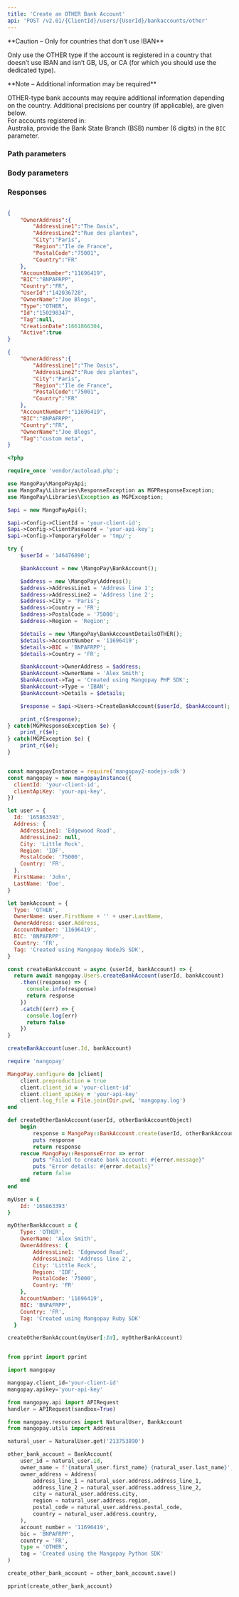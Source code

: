 ```yaml
---
title: 'Create an OTHER Bank Account'  
api: 'POST /v2.01/{ClientId}/users/{UserId}/bankaccounts/other'  
---
```


  

<Warning>  
**Caution – Only for countries that don’t use IBAN** 
  
Only use the OTHER type if the account is registered in a country that doesn’t use IBAN and isn’t GB, US, or CA (for which you should use the dedicated type).  
</Warning>  

<Note>  
**Note – Additional information may be required** 
  
OTHER-type bank accounts may require additional information depending on the country. Additional precisions per country (if applicable), are given below.  
For accounts registered in:   
Australia, provide the Bank State Branch (BSB) number (6 digits) in the `BIC` parameter.  
</Note>  

### Path parameters  

<UserId1 />  

### Body parameters  

<OwnerAddress />  

<AccountNumber />  

<BIC />  

<Country2 />  

<OwnerName />  

<Tag4 />  

### Responses  

<AccordionGroup><Accordion title="200">  

<OwnerAddressResponse />  

<AccountNumberResponse />  

<BICResponse />  

<Country2Response />  

<UserId1Response />  

<OwnerNameResponse />  

<Type5Response />  

<IdResponse />  

<Tag4Response />  

<CreationDateResponse />  

<ActiveResponse /></Accordion></AccordionGroup>  

<ResponseExample>  

```json 200  

{
    "OwnerAddress":{
        "AddressLine1":"The Oasis",
        "AddressLine2":"Rue des plantes",
        "City":"Paris",
        "Region":"Ile de France",
        "PostalCode":"75001",
        "Country":"FR"
    },
    "AccountNumber":"11696419",
    "BIC":"BNPAFRPP",
    "Country":"FR",
    "UserId":"142036728",
    "OwnerName":"Joe Blogs",
    "Type":"OTHER",
    "Id":"150298347",
    "Tag":null,
    "CreationDate":1661866304,
    "Active":true
}  
 ```  

</ResponseExample>  

<RequestExample>  
  
```json REST  
{
    "OwnerAddress":{
        "AddressLine1":"The Oasis",
        "AddressLine2":"Rue des plantes",
        "City":"Paris",
        "Region":"Ile de France",
        "PostalCode":"75001",
        "Country":"FR"
    },
    "AccountNumber":"11696419",
    "BIC":"BNPAFRPP",
    "Country":"FR",
    "OwnerName":"Joe Blogs",
    "Tag":"custom meta",
}  
```  

  
```php PHP  
<?php 

require_once 'vendor/autoload.php';

use MangoPay\MangoPayApi;
use MangoPay\Libraries\ResponseException as MGPResponseException;
use MangoPay\Libraries\Exception as MGPException;

$api = new MangoPayApi();

$api->Config->ClientId = 'your-client-id';
$api->Config->ClientPassword = 'your-api-key';
$api->Config->TemporaryFolder = 'tmp/';

try {
    $userId = '146476890';

    $bankAccount = new \MangoPay\BankAccount();

    $address = new \MangoPay\Address();
    $address->AddressLine1 = 'Address line 1';
    $address->AddressLine2 = 'Address line 2';
    $address->City = 'Paris';
    $address->Country = 'FR';
    $address->PostalCode = '75000';
    $address->Region = 'Region';

    $details = new \MangoPay\BankAccountDetailsOTHER();
    $details->AccountNumber = '11696419';
    $details->BIC = 'BNPAFRPP';
    $details->Country = 'FR';

    $bankAccount->OwnerAddress = $address;
    $bankAccount->OwnerName = 'Alex Smith';
    $bankAccount->Tag = 'Created using Mangopay PHP SDK';
    $bankAccount->Type = 'IBAN';
    $bankAccount->Details = $details;

    $response = $api->Users->CreateBankAccount($userId, $bankAccount);

    print_r($response);
} catch(MGPResponseException $e) {
    print_r($e);
} catch(MGPException $e) {
    print_r($e);
}  
```  

  
```javascript NodeJS  

const mangopayInstance = require('mangopay2-nodejs-sdk')
const mangopay = new mangopayInstance({
  clientId: 'your-client-id',
  clientApiKey: 'your-api-key',
})

let user = {
  Id: '165863393',
  Address: {
    AddressLine1: 'Edgewood Road',
    AddressLine2: null,
    City: 'Little Rock',
    Region: 'IDF',
    PostalCode: '75000',
    Country: 'FR',
  },
  FirstName: 'John',
  LastName: 'Doe',
}

let bankAccount = {
  Type: 'OTHER',
  OwnerName: user.FirstName + '' + user.LastName,
  OwnerAddress: user.Address,
  AccountNumber: '11696419',
  BIC: 'BNPAFRPP',
  Country: 'FR',
  Tag: 'Created using Mangopay NodeJS SDK',
}

const createBankAccount = async (userId, bankAccount) => {
  return await mangopay.Users.createBankAccount(userId, bankAccount)
    .then((response) => {
      console.info(response)
      return response
    })
    .catch((err) => {
      console.log(err)
      return false
    })
}

createBankAccount(user.Id, bankAccount)  
```  

  
```ruby Ruby  
require 'mangopay'

MangoPay.configure do |client|
    client.preproduction = true
    client.client_id = 'your-client-id'
    client.client_apiKey = 'your-api-key'
    client.log_file = File.join(Dir.pwd, 'mangopay.log')
end

def createOtherBankAccount(userId, otherBankAccountObject)
    begin
        response = MangoPay::BankAccount.create(userId, otherBankAccountObject)
        puts response
        return response
    rescue MangoPay::ResponseError => error
        puts "Failed to create bank account: #{error.message}"
        puts "Error details: #{error.details}"
        return false
    end
end

myUser = {
    Id: '165863393'
}

myOtherBankAccount = {
    Type: 'OTHER',
    OwnerName: 'Alex Smith',
    OwnerAddress: {
        AddressLine1: 'Edgewood Road',
        AddressLine2: 'Address line 2',
        City: 'Little Rock',
        Region: 'IDF',
        PostalCode: '75000',
        Country: 'FR'
    },
    AccountNumber: '11696419',
    BIC: 'BNPAFRPP',
    Country: 'FR',
    Tag: 'Created using Mangopay Ruby SDK'
  }

createOtherBankAccount(myUser[:Id], myOtherBankAccount)  
```  

  
```python Python  

from pprint import pprint

import mangopay

mangopay.client_id='your-client-id'
mangopay.apikey='your-api-key'

from mangopay.api import APIRequest
handler = APIRequest(sandbox=True)

from mangopay.resources import NaturalUser, BankAccount
from mangopay.utils import Address

natural_user = NaturalUser.get('213753890')

other_bank_account = BankAccount(
    user_id = natural_user.id,
    owner_name = f'{natural_user.first_name} {natural_user.last_name}',
    owner_address = Address(
        address_line_1 = natural_user.address.address_line_1,
        address_line_2 = natural_user.address.address_line_2,
        city = natural_user.address.city,
        region = natural_user.address.region,
        postal_code = natural_user.address.postal_code,
        country = natural_user.address.country,
    ),
    account_number = '11696419',
    bic = 'BNPAFRPP',
    country = 'FR',
    type = 'OTHER',
    tag = 'Created using the Mangopay Python SDK'
)

create_other_bank_account = other_bank_account.save()

pprint(create_other_bank_account)
  
```  

  
</RequestExample>